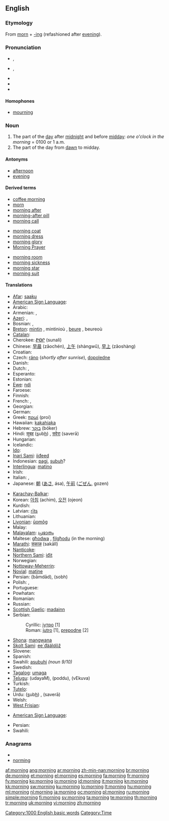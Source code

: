 ==English==

{{rank|sent|keep|myself|273|morning|money|door|round}}

===Etymology===
From [[morn]] + [[-ing]] (refashioned after [[evening]]).

===Pronunciation===
* {{a|RP}} {{IPA|/ˈmɔ:nɪŋ/}}, {{SAMPA|/"mO:nIN/}}
* {{a|GenAm}} {{IPA|/ˈmɔɻnɪŋ/}}, {{SAMPA|/"mOrnIN/}}
* {{audio|en-us-morning.ogg|Audio (US)}}
* {{rhymes|ɔː(r)nɪŋ}}
* {{hyphenation|morn|ing}}

====Homophones====
* [[mourning]]

===Noun===
{{wikipedia}}
{{en-noun}}

# The part of the [[day]] after [[midnight]] and before [[midday]]: ''one o'clock in the morning'' = 0100 or 1 a.m.
# The part of the day from [[dawn]] to midday.

====Antonyms====
* [[afternoon]]
* [[evening]]

====Derived terms====
{{rel-top3|terms derived from morning}}
* [[coffee morning]]
* [[morn]]
* [[morning after]]
* [[morning-after pill]]
* [[morning call]]
{{rel-mid3}}
* [[morning coat]]
* [[morning dress]]
* [[morning glory]]
* [[Morning Prayer]]
{{rel-mid3}}
* [[morning room]]
* [[morning sickness]]
* [[morning star]]
* [[morning suit]]
{{rel-bottom}}

====Translations====
{{trans-top|the part of the day after midnight and before midday}}
* [[Afar]]: [[saaku]]
* [[American Sign Language]]: {{tø|ase|FlatB@NearShoulder-PalmBack-FlatB@BaseInForearm-PalmBack FlatB@SideAbdomenhigh-PalmUp-FlatB@BaseInForearm-PalmBack}}
* Arabic: {{Arab|[[صباح|صَبَاح]]}} {{IPAchar|(ṣabāḥ)}} {{m}}
* Armenian: {{t-|hy|առավոտ|tr=aṙavot}}, {{t-|hy|ցերեկ|tr=c’erek}}
* [[Azeri]]: {{t|az|səhər|xs=Azeri}},  {{t+|az|sabah|xs=Azeri}}
* Bosnian: {{t-|bs|jutro|n}}, {{t-|bs|sabah|m}}
* [[Breton]]: [[mintin]] {{m}}, mintinioù {{p}}, [[beure]] {{m}}, beureoù {{p}}
* [[Catalan]]: {{t+|ca|matí|m}}
* Cherokee: [[ᏑᎾᎵ]] (sunali)
* Chinese: [[早晨]] (zǎochén), [[上午]] (shàngwǔ), [[早上]] (zǎoshàng)
* Croatian: {{t-|hr|jutro|n}}
* Czech: [[ráno]] {{n}} (''shortly after sunrise''), [[dopoledne]] {{n}}
* Danish: {{t-|da|morgen|c}}
* Dutch: {{t+|nl|ochtend}}, {{t+|nl|morgen}}
* Esperanto: {{t-|eo|mateno|xs=Esperanto}}
* Estonian: {{t-|et|hommik}}
* [[Ewe]]: [[ŋdi]]
* Faroese: {{t+|fo|morgun|xs=Faroese}}
* Finnish: {{t+|fi|aamu}}
* French: {{t+|fr|matin|m}}, {{t+|fr|matinée|f}}
* Georgian: {{t-|ka|დილა|tr=dila|sc=Geor|xs=Georgian}}
* German: {{t+|de|Morgen|m}}
* Greek: [[πρωί]] (proí) {{n}}
* Hawaiian: [[kakahiaka]] {{n}}
* Hebrew: [[בוקר]] (bóker)
* Hindi: [[स़ुबह़]] (<u>s</u>ub<u>h</u>) {{f}}, [[सवेरा]] (saverā) {{m}}
* Hungarian: {{t+|hu|reggel}}
* Icelandic: {{t+|is|morgunn|m}}
* [[Ido]]: {{t+|io|matino|xs=Ido}}
* [[Inari Sami]]: [[iiđeed]]
* Indonesian: [[pagi]], [[subuh]]?
* [[Interlingua]]: [[matino]]
* Irish: {{t-|ga|maidin|f|xs=Irish}}
* Italian: {{t+|it|mattina|f}}, {{t+|it|mattino|m}}
* Japanese: [[朝]] ([[あさ]], ása), [[午前]] ([[ごぜん]], gozen)
{{trans-mid}}
* [[Karachay-Balkar]]: {{tø|krc|эртден|tr=ertden|sc=Cyrl}}
* Korean: [[아침]] (achim), [[오전]] (ojeon)
* Kurdish: {{ku-Arab|[[به‌یانی]]}}
* Latvian: [[rīts]] {{m}}
* Lithuanian: {{t+|lt|rytas|m|xs=Lithuanian}}
* [[Livonian]]: [[ūomõg]]
* Malay: {{t+|ms|pagi|xs=Malay}}
* [[Malayalam]]: [[പ്രഭാതം]]
* Maltese: [[għodwa]] {{f}}, [[filgħodu]] (in the morning)
* [[Marathi]]: [[सकाळ]] (sakāll)
* [[Nanticoke]]: {{tø|nnt|weschpa}}
* [[Northern Sami]]: [[iđit]]
* Norwegian: {{t+|no|morgen}}
* [[Nottoway-Meherrin]]: {{tø|nwy|suntetung}}
* [[Novial]]: [[matine]]
* Persian: {{fa-Arab|[[بامداد]]}} (bāmdād), {{fa-Arab|[[صبح]]}} (sobh)
* Polish: {{t+|pl|rano|n}}, {{t+|pl|ranek|m}}
* Portuguese: {{t+|pt|manhã|f}}
* Powhatan: {{tø|pim|papasowh}}
* Romanian: {{t-|ro|dimineaţă|f}}
* Russian: {{t+|ru|утро|n|tr=útro}}
* [[Scottish Gaelic]]: [[madainn]] {{f}}
* Serbian:
*: Cyrillic: [[јутро#Serbian|јутро]] {{n}} [1]
*: Roman: [[jutro#Serbian|jutro]] {{n}} [1], [[prepodne]] [2]
* [[Shona]]: [[mangwana]]
* [[Skolt Sami]]: [[ee´đääldõž]]
* Slovene: {{t+|sl|jutro|n}}
* Spanish: {{t+|es|mañana|f}}
* Swahili: [[asubuhi]] ''(noun 9/10)''
* Swedish: {{t+|sv|morgon|c}}
* [[Tagalog]]: [[umaga]]
* [[Telugu]]: {{t|te|ఉదయం}} (udayaM), {{t|te|పొద్దు}} (poddu), {{t|te|వేకువ}} (vEkuva)
* Turkish: {{t+|tr|sabah}}
* [[Tutelo]]: {{tø|tta|kanahampuai}}
* Urdu: {{ur-Arab|[[صبح]]}} (<u>s</u>ub<u>h</u>) {{f}}, {{ur-Arab|[[سویرا]]}} (saverā) {{m}}
* Welsh: {{t-|cy|bore|xs=Welsh}}
* [[West Frisian]]: {{t|fy|moarntiid|xs=West Frisian}}
{{trans-bottom}}

{{trans-top|part of the day between dawn and midday}}
* [[American Sign Language]]: {{tø|ase|FlatB@NearShoulder-PalmBack-FlatB@BaseInForearm-PalmBack FlatB@SideAbdomenhigh-PalmUp-FlatB@BaseInForearm-PalmBack}}
{{trans-mid}}
* Persian: {{t|fa|بامداد،صبح|tr=bāmdād,sobh|xs=Persian}}
* Swahili: {{t+|sw|asubuhi|xs=Swahili}}
{{trans-bottom}}

===Anagrams===
* {{alphagram|gimnnor}}
* [[norming#English|norming]]

[[Category:1000 English basic words]]
[[Category:Time]]

[[af:morning]]
[[ang:morning]]
[[ar:morning]]
[[zh-min-nan:morning]]
[[br:morning]]
[[de:morning]]
[[et:morning]]
[[el:morning]]
[[es:morning]]
[[fa:morning]]
[[fr:morning]]
[[fy:morning]]
[[ko:morning]]
[[io:morning]]
[[id:morning]]
[[it:morning]]
[[kn:morning]]
[[kk:morning]]
[[sw:morning]]
[[ku:morning]]
[[lo:morning]]
[[lt:morning]]
[[hu:morning]]
[[ml:morning]]
[[nl:morning]]
[[ja:morning]]
[[oc:morning]]
[[pl:morning]]
[[ru:morning]]
[[simple:morning]]
[[fi:morning]]
[[sv:morning]]
[[ta:morning]]
[[te:morning]]
[[th:morning]]
[[tr:morning]]
[[uk:morning]]
[[vi:morning]]
[[zh:morning]]